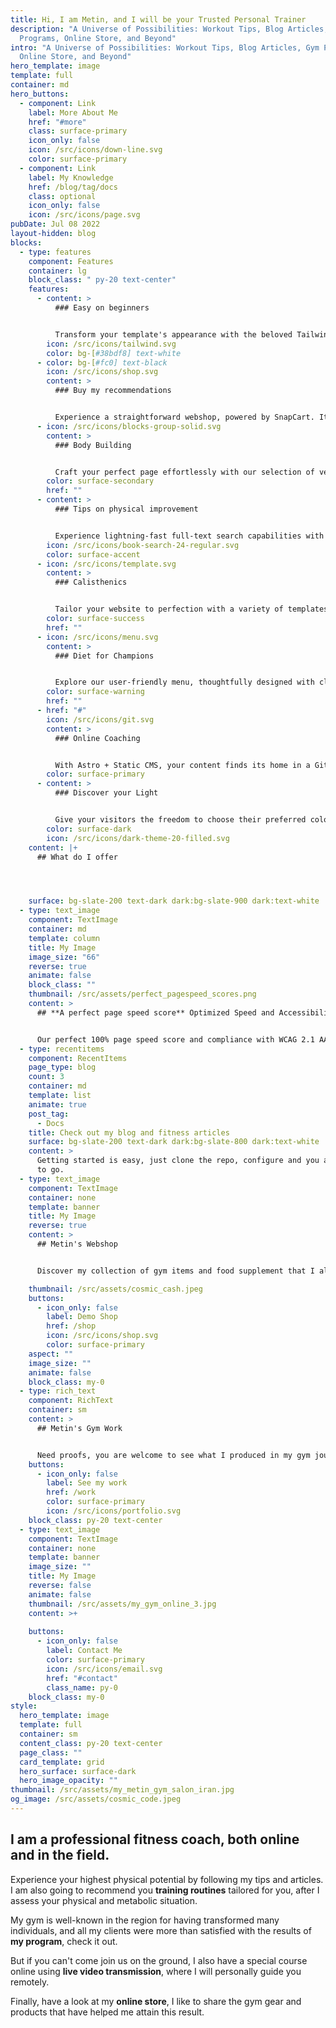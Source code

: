 ```yaml
---
title: Hi, I am Metin, and I will be your Trusted Personal Trainer
description: "A Universe of Possibilities: Workout Tips, Blog Articles, Gym
  Programs, Online Store, and Beyond"
intro: "A Universe of Possibilities: Workout Tips, Blog Articles, Gym Programs,
  Online Store, and Beyond"
hero_template: image
template: full
container: md
hero_buttons:
  - component: Link
    label: More About Me
    href: "#more"
    class: surface-primary
    icon_only: false
    icon: /src/icons/down-line.svg
    color: surface-primary
  - component: Link
    label: My Knowledge
    href: /blog/tag/docs
    class: optional
    icon_only: false
    icon: /src/icons/page.svg
pubDate: Jul 08 2022
layout-hidden: blog
blocks:
  - type: features
    component: Features
    container: lg
    block_class: " py-20 text-center"
    features:
      - content: >
          ### Easy on beginners


          Transform your template's appearance with the beloved Tailwind CSS framework. Easily customize your design, bringing your unique vision to life.
        icon: /src/icons/tailwind.svg
        color: bg-[#38bdf8] text-white
      - color: bg-[#fc0] text-black
        icon: /src/icons/shop.svg
        content: >
          ### Buy my recommendations


          Experience a straightforward webshop, powered by SnapCart. It seamlessly handles product variations and even accommodates digital products.
      - icon: /src/icons/blocks-group-solid.svg
        content: >
          ### Body Building


          Craft your perfect page effortlessly with our selection of versatile blocks. Customize and extend your page exactly the way you want it.
        color: surface-secondary
        href: ""
      - content: >
          ### Tips on physical improvement


          Experience lightning-fast full-text search capabilities with Pagefind. Our integrated search engine seamlessly enhances your site's user experience.
        icon: /src/icons/book-search-24-regular.svg
        color: surface-accent
      - icon: /src/icons/template.svg
        content: >
          ### Calisthenics


          Tailor your website to perfection with a variety of templates for pages, blogs, shops, portfolios, and menus. Craft each page precisely as you envision.
        color: surface-success
        href: ""
      - icon: /src/icons/menu.svg
        content: >
          ### Diet for Champions


          Explore our user-friendly menu, thoughtfully designed with clear labels and detailed information about allergens for your dining peace of mind.
        color: surface-warning
        href: ""
      - href: "#"
        icon: /src/icons/git.svg
        content: >
          ### Online Coaching


          With Astro + Static CMS, your content finds its home in a Git repository, ensuring efficient content management and collaboration.
        color: surface-primary
      - content: >
          ### Discover your Light


          Give your visitors the freedom to choose their preferred color scheme, ensuring a personalized browsing experience.
        color: surface-dark
        icon: /src/icons/dark-theme-20-filled.svg
    content: |+
      ## What do I offer




    surface: bg-slate-200 text-dark dark:bg-slate-900 dark:text-white
  - type: text_image
    component: TextImage
    container: md
    template: column
    title: My Image
    image_size: "66"
    reverse: true
    animate: false
    block_class: ""
    thumbnail: /src/assets/perfect_pagespeed_scores.png
    content: >
      ## **A perfect page speed score** Optimized Speed and Accessibility


      Our perfect 100% page speed score and compliance with WCAG 2.1 AA standards reflect our commitment. We've optimized speed and accessibility, ensuring a superior user experience for all.
  - type: recentitems
    component: RecentItems
    page_type: blog
    count: 3
    container: md
    template: list
    animate: true
    post_tag:
      - Docs
    title: Check out my blog and fitness articles
    surface: bg-slate-200 text-dark dark:bg-slate-800 dark:text-white
    content: >
      Getting started is easy, just clone the repo, configure and you are ready
      to go.
  - type: text_image
    component: TextImage
    container: none
    template: banner
    title: My Image
    reverse: true
    content: >
      ## Metin's Webshop


      Discover my collection of gym items and food supplement that I always check for quality and performance. And you can buy them directly from me.

    thumbnail: /src/assets/cosmic_cash.jpeg
    buttons:
      - icon_only: false
        label: Demo Shop
        href: /shop
        icon: /src/icons/shop.svg
        color: surface-primary
    aspect: ""
    image_size: ""
    animate: false
    block_class: my-0
  - type: rich_text
    component: RichText
    container: sm
    content: >
      ## Metin's Gym Work


      Need proofs, you are welcome to see what I produced in my gym journey.
    buttons:
      - icon_only: false
        label: See my work
        href: /work
        color: surface-primary
        icon: /src/icons/portfolio.svg
    block_class: py-20 text-center
  - type: text_image
    component: TextImage
    container: none
    template: banner
    image_size: ""
    title: My Image
    reverse: false
    animate: false
    thumbnail: /src/assets/my_gym_online_3.jpg
    content: >+
     
    buttons:
      - icon_only: false
        label: Contact Me
        color: surface-primary
        icon: /src/icons/email.svg
        href: "#contact"
        class_name: py-0
    block_class: my-0
style:
  hero_template: image
  template: full
  container: sm
  content_class: py-20 text-center
  page_class: ""
  card_template: grid
  hero_surface: surface-dark
  hero_image_opacity: ""
thumbnail: /src/assets/my_metin_gym_salon_iran.jpg
og_image: /src/assets/cosmic_code.jpeg
---
```

## I am a professional fitness coach, both online and in the field.

Experience your highest physical potential by following my tips and articles. I am also going to recommend you **training routines** tailored for you, after I assess your physical and metabolic situation.

My gym is well-known in the region for having transformed many individuals, and all my clients were more than satisfied with the results of **my program**, check it out.

But if you can't come join us on the ground, I also have a special course online using **live video transmission**, where I will personally guide you remotely.

Finally, have a look at my **online store**, I like to share the gym gear and products that have helped me attain this result.
